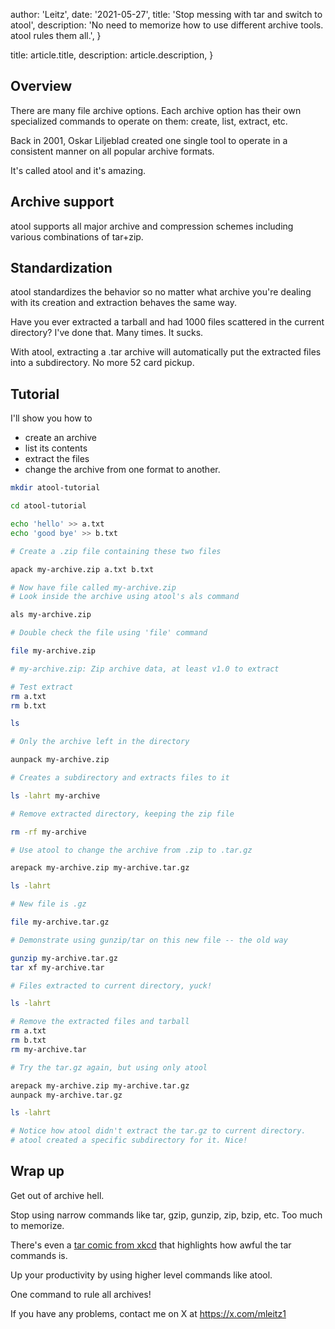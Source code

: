 
  author: 'Leitz',
  date: '2021-05-27',
  title: 'Stop messing with tar and switch to atool',
  description:
    'No need to memorize how to use different archive tools. atool rules them all.',
}

  title: article.title,
  description: article.description,
}


## Overview

There are many file archive options. Each archive option has their own specialized commands to operate on them: create, list, extract, etc.

Back in 2001, Oskar Liljeblad created one single tool to operate in a consistent manner on all popular archive formats.

It's called atool and it's amazing.

## Archive support

atool supports all major archive and compression schemes including various combinations of tar+zip.


## Standardization

atool standardizes the behavior so no matter what archive you're dealing with its creation and extraction behaves the same way.

Have you ever extracted a tarball and had 1000 files scattered in the current directory? I've done that. Many times. It sucks.

With atool, extracting a .tar archive will automatically put the extracted files into a subdirectory. No more 52 card pickup.

## Tutorial

I'll show you how to 

 * create an archive
 * list its contents
 * extract the files
 * change the archive from one format to another.

```bash
mkdir atool-tutorial

cd atool-tutorial

echo 'hello' >> a.txt
echo 'good bye' >> b.txt

# Create a .zip file containing these two files

apack my-archive.zip a.txt b.txt

# Now have file called my-archive.zip
# Look inside the archive using atool's als command

als my-archive.zip

# Double check the file using 'file' command

file my-archive.zip

# my-archive.zip: Zip archive data, at least v1.0 to extract

# Test extract
rm a.txt
rm b.txt

ls

# Only the archive left in the directory

aunpack my-archive.zip

# Creates a subdirectory and extracts files to it

ls -lahrt my-archive

# Remove extracted directory, keeping the zip file

rm -rf my-archive

# Use atool to change the archive from .zip to .tar.gz

arepack my-archive.zip my-archive.tar.gz

ls -lahrt

# New file is .gz

file my-archive.tar.gz

# Demonstrate using gunzip/tar on this new file -- the old way

gunzip my-archive.tar.gz
tar xf my-archive.tar

# Files extracted to current directory, yuck!

ls -lahrt

# Remove the extracted files and tarball
rm a.txt
rm b.txt
rm my-archive.tar

# Try the tar.gz again, but using only atool

arepack my-archive.zip my-archive.tar.gz
aunpack my-archive.tar.gz

ls -lahrt

# Notice how atool didn't extract the tar.gz to current directory.
# atool created a specific subdirectory for it. Nice!

```

## Wrap up

Get out of archive hell.

Stop using narrow commands like tar, gzip, gunzip, zip, bzip, etc. Too much to memorize.

There's even a [tar comic from xkcd](https://xkcd.com/1168/) that highlights how awful the tar commands is.

Up your productivity by using higher level commands like atool.

One command to rule all archives!

 If you have any problems, contact me on X at https://x.com/mleitz1